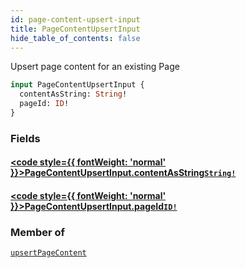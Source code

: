 ```yaml
---
id: page-content-upsert-input
title: PageContentUpsertInput
hide_table_of_contents: false
---
```








Upsert page content for an existing Page

```graphql
input PageContentUpsertInput {
  contentAsString: String!
  pageId: ID!
}
```


### Fields

#### [<code style={{ fontWeight: 'normal' }}>PageContentUpsertInput.<b>contentAsString</b></code>](#)<Bullet />[`String!`](/demand/api/graphql-admin/reference/scalars/string) <Badge class="secondary" text="non-null"/> <Badge class="secondary" text="scalar"/>
> 
> 

#### [<code style={{ fontWeight: 'normal' }}>PageContentUpsertInput.<b>pageId</b></code>](#)<Bullet />[`ID!`](/demand/api/graphql-admin/reference/scalars/id) <Badge class="secondary" text="non-null"/> <Badge class="secondary" text="scalar"/>
> 
> 



### Member of

[`upsertPageContent`](/demand/api/graphql-admin/reference/mutations/upsert-page-content)  <Badge class="secondary" text="mutation"/>



